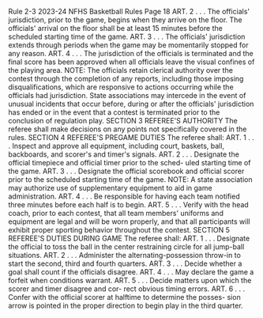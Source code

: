 Rule 2-3 2023-24 NFHS Basketball Rules Page 18 ART. 2 . . . The officials' jurisdiction, prior to the game, begins when they arrive on the floor. The officials' arrival on the floor shall be at least 15 minutes before the scheduled starting time of the game. ART. 3 . . . The officials' jurisdiction extends through periods when the game may be momentarily stopped for any reason. ART. 4 . . . The jurisdiction of the officials is terminated and the final score has been approved when all officials leave the visual confines of the playing area. NOTE: The officials retain clerical authority over the contest through the completion of any reports, including those imposing disqualifications, which are responsive to actions occurring while the officials had jurisdiction. State associations may intercede in the event of unusual incidents that occur before, during or after the officials' jurisdiction has ended or in the event that a contest is terminated prior to the conclusion of regulation play. SECTION 3 REFEREE'S AUTHORITY The referee shall make decisions on any points not specifically covered in the rules. SECTION 4 REFEREE'S PREGAME DUTIES The referee shall: ART. 1 . . . Inspect and approve all equipment, including court, baskets, ball, backboards, and scorer's and timer's signals. ART. 2 . . . Designate the official timepiece and official timer prior to the sched- uled starting time of the game. ART. 3 . . . Designate the official scorebook and official scorer prior to the scheduled starting time of the game. NOTE: A state association may authorize use of supplementary equipment to aid in game administration. ART. 4 . . . Be responsible for having each team notified three minutes before each half is to begin. ART. 5 . . . Verify with the head coach, prior to each contest, that all team members' uniforms and equipment are legal and will be worn properly, and that all participants will exhibit proper sporting behavior throughout the contest. SECTION 5 REFEREE'S DUTIES DURING GAME The referee shall: ART. 1 . . . Designate the official to toss the ball in the center restraining circle for all jump-ball situations. ART. 2 . . . Administer the alternating-possession throw-in to start the second, third and fourth quarters. ART. 3 . . . Decide whether a goal shall count if the officials disagree. ART. 4 . . . May declare the game a forfeit when conditions warrant. ART. 5 . . . Decide matters upon which the scorer and timer disagree and cor- rect obvious timing errors. ART. 6 . . . Confer with the official scorer at halftime to determine the posses- sion arrow is pointed in the proper direction to begin play in the third quarter.